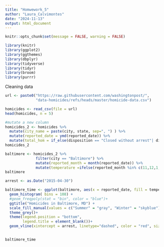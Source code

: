 ```yaml
---
title: "Homwework_5"
author: "Laura_Calvimontes"
date: "2024-11-13"
output: html_document
---
```

```r
knitr::opts_chunk$set(message = FALSE, warning = FALSE)
```


```r
library(knitr)
library(ggplot2)
library(ggthemes)
library(dbplyr)
library(tidyverse)
library(tidyr)
library(broom)
library(purrr)
```

Cleaning data 
```r
url <- paste0("https://raw.githubusercontent.com/washingtonpost/",
              "data-homicides/refs/heads/master/homicide-data.csv")

homicides <- read_csv(file = url)
head(homicides, n = 5)

#mutate a new column
homicides_2 <- homicides %>% 
  mutate(city_name = paste(city, state, sep=", ") ) %>% 
  mutate(reported_date = ymd(reported_date)) %>% 
  mutate(total_hom = if_else(disposition == "Closed without arrest"| disposition == "Closed by arrest", TRUE, FALSE))
homicides_2

```

```r

baltimore <- homicides_2 %>% 
              filter(city == "Baltimore") %>% 
              mutate(reported_month = month(reported_date)) %>% 
              mutate(temperature =ifelse(reported_month %in% c(11,12,1,2,3,4), "Winter", "Summer"))
baltimore 

arrest <- as.Date("2015-04-30")
```

```r
baltimore_time <- ggplot(baltimore, aes(x = reported_date, fill = temperature))+
  geom_histogram( bins = 108) +
  #geom_freqpoly(stat = "bin", color = "blue")+
  ggtitle("Homicides in Baltimore, MD") +
  scale_fill_manual(values = c("Summer" = "gray", "Winter" = "skyblue"))+
  theme_grey()+
  theme(legend.position = "bottom",
        legend.title = element_blank())+
  geom_vline(xintercept = arrest, linetype="dashed", color = "red", size= 0.5)+

  
baltimore_time 

  
```

